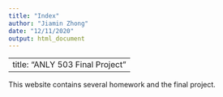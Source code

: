 ```yaml
---
title: "Index"
author: "Jiamin Zhong"
date: "12/11/2020"
output: html_document
---
```


---
title: "ANLY 503 Final Project"
---

This website contains several homework and the final project.

